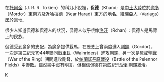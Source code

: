 在[[托爾金|托爾金]]（J. R. R. Tolkien）的科幻小說裡，'''侃德'''（Khand）是[[中土大陸|中土大陸]]位於[[魔多|魔多]]（Mordor）東南方及近哈拉德（Near Harad）東方的地名。維瑞亞人（Variags）居於當地。

很少人知道侃德和侃德人的狀況，侃德人似乎很像[[洛汗|洛汗]]（Rohan）：侃德人是馬背上的民族。

侃德受到魔多的支配，為魔多提供戰馬，在歷史上曾兩度進入[[剛鐸|剛鐸]]（Gondor），一次是[[第三紀元|第三紀元]]1944年聯同[[戰車民|戰車民]]（Wainriders）進攻剛鐸，另一次是[[魔戒聖戰|魔戒聖戰]]（War of the Ring）期間進攻剛鐸，於[[帕蘭諾平原戰役|帕蘭諾平原戰役]]（Battle of the Pelennor Fields）中慘敗。雖然書中沒有明言，但相信侃德在[[第四紀元|第四紀元]]受到剛鐸統治。

{{Arda Realms Age3}}

[[Category:中土大陸的地理|K]]